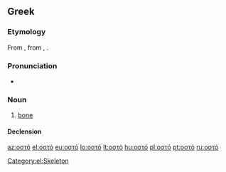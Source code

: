 ==Greek==

===Etymology===
From {{etyl|grc|el}} {{term|ὀστέον|tr=osteon|lang=grc}}, from {{etyl|ine-pro|el}} {{recons|h₃estH-|lang=ine-pro}}, {{recons|h₃ost-|lang=ine-pro}}.

===Pronunciation===
* {{IPA|[o̞ˈsto̞]|lang=el}}

===Noun===
{{el-noun|n|ostó|οστά|sort=οστο}}

# {{context|anatomy|lang=el}} [[bone]] {{qualifier|part of skeleton}}

====Declension====
{{el-nN-ο-α-1|οστ}}

[[Category:el:Skeleton]]

[[az:οστό]]
[[el:οστό]]
[[eu:οστό]]
[[lo:οστό]]
[[lt:οστό]]
[[hu:οστό]]
[[pl:οστό]]
[[pt:οστό]]
[[ru:οστό]]